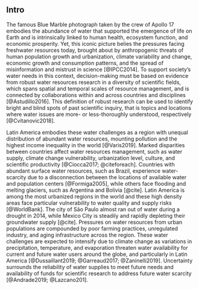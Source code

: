 ## Intro
The famous Blue Marble photograph taken by the crew of Apollo 17 embodies the abundance of water that supported the emergence of life on Earth and is intrinsically linked to human health, ecosystem function, and economic prosperity. 
Yet, this iconic picture belies the pressures facing freshwater resources today, brought about by anthropogenic threats of human population growth and urbanization, climate variability and change, economic growth and consumption patterns, and the spread of misinformation and mistrust in science [@IPCC2014]. 
To support society’s water needs in this context, decision-making must be based on evidence from robust water resources research in a diversity of scientific fields, which spans spatial and temporal scales of resource management, and is connected by collaborations within and across countries and disciplines [@Astudillo2016].
This definition of robust research can be used to identify bright and blind spots of past scientific inquiry, that is topics and locations where water issues are more- or less-thoroughly understood, respectively [@Cvitanovic2018].

Latin America embodies these water challenges as a region with unequal distribution of abundant water resources, mounting pollution and the highest income inequality in the world [@Varis2019].
Marked disparities between countries affect water resources management, such as water supply, climate change vulnerability, urbanization level, culture, and scientific productivity [@Ciocca2017; @citeforeach].
Countries with abundant surface water resources, such as Brazil, experience water-scarcity due to a disconnection between the locations of available water and population centers [@Formiga2005], while others face flooding and melting glaciers, such as Argentina and Bolivia [@cite].
Latin America is among the most urbanized regions in the world and these high density areas face particular vulnerability to water quality and supply risks [@WorldBank].
The city of Sāo Paulo almost ran out of water during a drought in 2014, while Mexico City is steadily and rapidly depleting their groundwater supply [@cite].
Pressures on water resources from urban populations are compounded by poor farming practices, unregulated industry, and aging infrastructure across the region.
These water challenges are expected to intensify due to climate change as variations in precipitation, temperature, and evaporation threaten water availability for current and future water users around the globe, and particularly in Latin America [@Dussaillant2019; @Garreaud2017; @Zaninelli2019].
Uncertainty surrounds the reliability of water supplies to meet future needs and availability of funds for scientific research to address future water scarcity [@Andrade2019; @Lazcano201].

